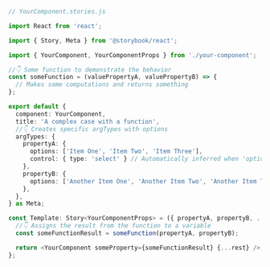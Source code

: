 ```ts
// YourComponent.stories.js

import React from 'react';

import { Story, Meta } from '@storybook/react';

import { YourComponent, YourComponentProps } from './your-component';

//👇 Some function to demonstrate the behavior
const someFunction = (valuePropertyA, valuePropertyB) => {
  // Makes some computations and returns something
};

export default {
  component: YourComponent,
  title: 'A complex case with a function',
  //👇 Creates specific argTypes with options
  argTypes: {
    propertyA: {
      options: ['Item One', 'Item Two', 'Item Three'],
      control: { type: 'select' } // Automatically inferred when 'options' is defined
    },
    propertyB: {
      options: ['Another Item One', 'Another Item Two', 'Another Item Three'],
    },
  },
} as Meta;

const Template: Story<YourComponentProps> = ({ propertyA, propertyB, ...rest }) => {
  //👇 Assigns the result from the function to a variable
  const someFunctionResult = someFunction(propertyA, propertyB);

  return <YourComponent someProperty={someFunctionResult} {...rest} />;
};
```